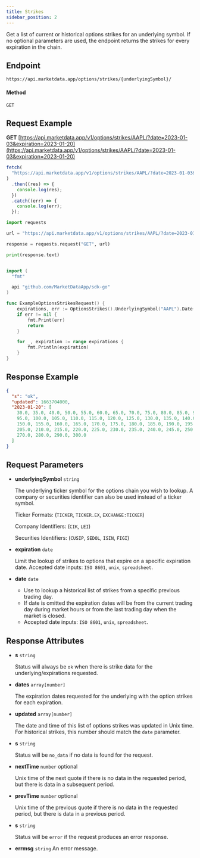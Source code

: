 ```yaml
---
title: Strikes
sidebar_position: 2
---
```


Get a list of current or historical options strikes for an underlying symbol. If no optional parameters are used, the endpoint returns the strikes for every expiration in the chain.


## Endpoint
```
https://api.marketdata.app/options/strikes/{underlyingSymbol}/
```
#### Method
```
GET
```
## Request Example

<Tabs>
<TabItem value="HTTP" label="HTTP" default>

**GET** [https://api.marketdata.app/v1/options/strikes/AAPL/?date=2023-01-03&expiration=2023-01-20](https://api.marketdata.app/v1/options/strikes/AAPL/?date=2023-01-03&expiration=2023-01-20)

</TabItem>
<TabItem value="NodeJS" label="NodeJS">

```js title="app.js"
fetch(
  "https://api.marketdata.app/v1/options/strikes/AAPL/?date=2023-01-03&expiration=2023-01-20"
)
  .then((res) => {
    console.log(res);
  })
  .catch((err) => {
    console.log(err);
  });
```

</TabItem>
<TabItem value="Python" label="Python">

```python title="app.py"
import requests

url = "https://api.marketdata.app/v1/options/strikes/AAPL/?date=2023-01-03&expiration=2023-01-20"

response = requests.request("GET", url)

print(response.text)
```

</TabItem>
<TabItem value="Go" label="Go">

```go title="optionStrikes.go"

import (
  "fmt"

  api "github.com/MarketDataApp/sdk-go"
)

func ExampleOptionsStrikesRequest() {
	expirations, err := OptionsStrikes().UnderlyingSymbol("AAPL").Date("2023-01-03").Expiration("2023-01-20").Get()
	if err != nil {
		fmt.Print(err)
		return
	}

	for _, expiration := range expirations {
		fmt.Println(expiration)
	}
}

```
</TabItem>
</Tabs>

## Response Example

```json
{
  "s": "ok",
  "updated": 1663704000,
  "2023-01-20": [
    30.0, 35.0, 40.0, 50.0, 55.0, 60.0, 65.0, 70.0, 75.0, 80.0, 85.0, 90.0,
    95.0, 100.0, 105.0, 110.0, 115.0, 120.0, 125.0, 130.0, 135.0, 140.0, 145.0,
    150.0, 155.0, 160.0, 165.0, 170.0, 175.0, 180.0, 185.0, 190.0, 195.0, 200.0,
    205.0, 210.0, 215.0, 220.0, 225.0, 230.0, 235.0, 240.0, 245.0, 250.0, 260.0,
    270.0, 280.0, 290.0, 300.0
  ]
}
```

## Request Parameters

<Tabs>
<TabItem value="required" label="Required" default>

- **underlyingSymbol** `string`

  The underlying ticker symbol for the options chain you wish to lookup.
  A company or securities identifier can also be used instead of a ticker symbol.

  Ticker Formats: (`TICKER`, `TICKER.EX`, `EXCHANGE:TICKER`)

  Company Identifiers: (`CIK`, `LEI`)

  Securities Identifiers: (`CUSIP`, `SEDOL`, `ISIN`, `FIGI`)

</TabItem>
<TabItem value="optional" label="Optional">

- **expiration** `date`

  Limit the lookup of strikes to options that expire on a specific expiration date. Accepted date inputs: `ISO 8601`, `unix`, `spreadsheet`.

- **date** `date`

  - Use to lookup a historical list of strikes from a specific previous trading day.
  - If date is omitted the expiration dates will be from the current trading day during market hours or from the last trading day when the market is closed.
  - Accepted date inputs: `ISO 8601`, `unix`, `spreadsheet`.

</TabItem>
</Tabs>

## Response Attributes

<Tabs>
<TabItem value="Success" label="Success" default>

- **s** `string`

  Status will always be `ok` when there is strike
  data for the underlying/expirations requested.

- **dates** `array[number]`

  The expiration dates requested for the underlying with the option strikes for each expiration.

- **updated** `array[number]`

  The date and time of this list of options strikes was updated in Unix time. For historical strikes, this number should match the `date` parameter.

</TabItem>
<TabItem value="NoData" label="No Data">

- **s** `string`

  Status will be `no_data` if no data is found for the request.

- **nextTime** `number` optional

  Unix time of the next quote if there is no data in the requested period, but there is data in a subsequent period.

- **prevTime** `number` optional

  Unix time of the previous quote if there is no data in the requested period, but there is data in a previous period.

</TabItem>
<TabItem value="Error" label="Error">

- **s** `string`

  Status will be `error` if the request produces an error response.

- **errmsg** `string`
  An error message.

</TabItem>
</Tabs>
